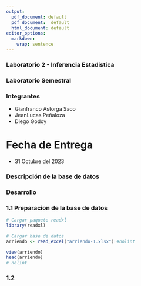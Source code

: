 ```yaml
---
output:
  pdf_document: default
  pdf_document:  default
  html_document: default
editor_options: 
  markdown: 
    wrap: sentence
---
```


### Laboratorio 2 - Inferencia Estadistica
### Laboratorio Semestral

### Integrantes

- Gianfranco Astorga Saco
- JeanLucas Peñaloza
- Diego Godoy

# Fecha de Entrega 

- 31 Octubre del 2023

### Descripción de la base de datos

### Desarrollo

### 1.1 Preparacion de la base de datos
    
```r

# Cargar paquete readxl
library(readxl)

# Cargar base de datos
arriendo <- read_excel("arriendo-1.xlsx") #nolint

view(arriendo)
head(arriendo)
# nolint
```

### 1.2 

